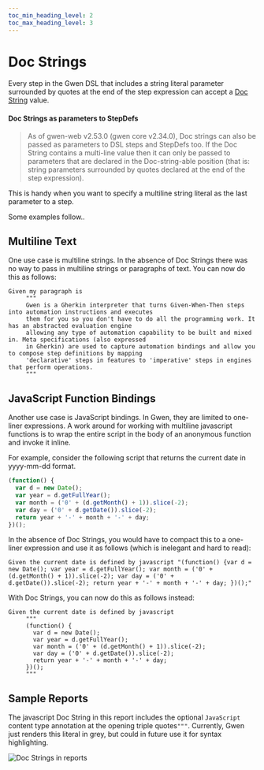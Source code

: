 ```yaml
--- 
toc_min_heading_level: 2
toc_max_heading_level: 3
---
```



# Doc Strings

Every step in the Gwen DSL that includes a string literal parameter surrounded by quotes at the end of the step expression can accept a [Doc String](https://docs.cucumber.io/gherkin/reference/#doc-strings) value.

#### Doc Strings as parameters to StepDefs
> As of gwen-web v2.53.0 (gwen core v2.34.0), Doc strings can also be passed as parameters to DSL steps and StepDefs too. If the Doc String contains a multi-line value then it can only be passed to parameters that are declared in the Doc-string-able position (that is: string parameters surrounded by quotes declared at the end of the step expression).

This is handy when you want to specify a multiline string literal as the last parameter to a step.

Some examples follow..

## Multiline Text

One use case is multiline strings. In the absence of Doc Strings there was no way to pass in multiline strings or paragraphs of text. You can now do this as follows:

```
Given my paragraph is
     """
     Gwen is a Gherkin interpreter that turns Given-When-Then steps into automation instructions and executes
     them for you so you don't have to do all the programming work. It has an abstracted evaluation engine
     allowing any type of automation capability to be built and mixed in. Meta specifications (also expressed
     in Gherkin) are used to capture automation bindings and allow you to compose step definitions by mapping
     'declarative' steps in features to 'imperative' steps in engines that perform operations.
     """
```

## JavaScript Function Bindings

Another use case is JavaScript bindings. In Gwen, they are limited to one-liner expressions. A work around for working with multiline javascript functions is to wrap the entire script in the body of an anonymous function and invoke it inline.

For example, consider the following script that returns the current date in yyyy-mm-dd format.

```JavaScript
(function() {
  var d = new Date();
  var year = d.getFullYear();
  var month = ('0' + (d.getMonth() + 1)).slice(-2);
  var day = ('0' + d.getDate()).slice(-2);
  return year + '-' + month + '-' + day;
})();
```

In the absence of Doc Strings, you would have to compact this to a one-liner expression and use it as follows (which is inelegant and hard to read):
```
Given the current date is defined by javascript "(function() {var d = new Date(); var year = d.getFullYear(); var month = ('0' + (d.getMonth() + 1)).slice(-2); var day = ('0' + d.getDate()).slice(-2); return year + '-' + month + '-' + day; })();"
```

With Doc Strings, you can now do this as follows instead:
```
Given the current date is defined by javascript
     """
     (function() {
       var d = new Date();
       var year = d.getFullYear();
       var month = ('0' + (d.getMonth() + 1)).slice(-2);
       var day = ('0' + d.getDate()).slice(-2);
       return year + '-' + month + '-' + day;
     })();
     """
```

## Sample Reports

The javascript Doc String in this report includes the optional `JavaScript` content type annotation at the opening triple quotes`"""`. Currently, Gwen just renders this literal in grey, but could in future use it for syntax highlighting.

![Doc Strings in reports](/img/advanced/doc-strings-in-reports.png)
